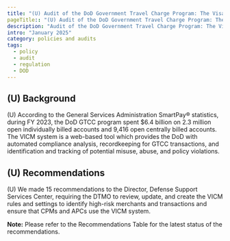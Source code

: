 ```yaml
---
title: "(U) Audit of the DoD Government Travel Charge Program: The Visa IntelliLink Compliance Management System"
pageTitle:: "(U) Audit of the DoD Government Travel Charge Program: The Visa IntelliLink Compliance Management System"
description: "Audit of the DoD Government Travel Charge Program: The Visa IntelliLink Compliance Management System."
intro: "January 2025"
category: policies and audits
tags:
  - policy
  - audit
  - regulation
  - DOD
---
```



<LinkButton link="https://media.defense.gov/2025/Jan/23/2003631609/-1/-1/1/DODIG-2025-060_SECURE.PDF" text="View full audit" />

## (U) Background

(U) According to the General Services Administration SmartPay® statistics, during FY 2023, the DoD GTCC program spent $6.4 billion on 2.3 million open individually
billed accounts and 9,416 open centrally billed accounts. The VICM system is a web-based tool which provides the DoD with automated compliance analysis,
recordkeeping for GTCC transactions, and identification and tracking of potential misuse, abuse, and policy violations.

## (U) Recommendations

(U) We made 15 recommendations to the Director, Defense Support Services Center, requiring the DTMO to review, update, and create the VICM rules and settings to
identify high-risk merchants and transactions and ensure that CPMs and APCs use the VICM system.

**Note:** Please refer to the Recommendations Table for the latest status of the recommendations.
